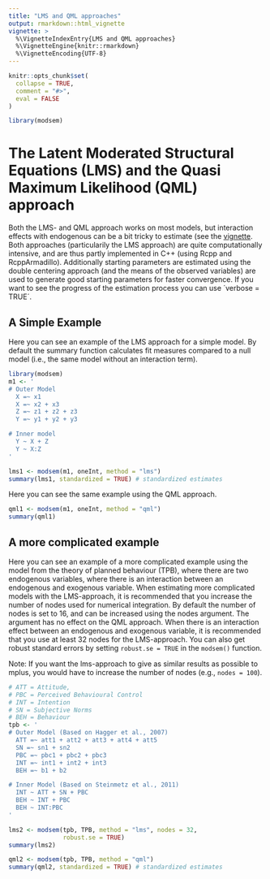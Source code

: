 ```yaml
---
title: "LMS and QML approaches"
output: rmarkdown::html_vignette
vignette: >
  %\VignetteIndexEntry{LMS and QML approaches}
  %\VignetteEngine{knitr::rmarkdown}
  %\VignetteEncoding{UTF-8}
---
```


```r
knitr::opts_chunk$set(
  collapse = TRUE,
  comment = "#>",
  eval = FALSE
)
```

```r
library(modsem)
```
# The Latent Moderated Structural Equations (LMS) and the Quasi Maximum Likelihood (QML) approach 
Both the LMS- and QML approach works on most models, but interaction effects with 
endogenous can be a bit tricky to estimate (see the [vignette](https://kss2k.github.io/intro_modsem/articles/interaction_two_etas.html). 
Both approaches (particularily the LMS approach) are quite computationally intensive, and are thus partly implemented in C++ (using Rcpp and RcppArmadillo). 
Additionally starting parameters are estimated using the double centering approach (and the means of the observed variables) 
are used to generate good starting parameters for faster convergence. If you want to see the progress of the estimation process you can use ´verbose = TRUE´.

## A Simple Example
Here you can see an example of the LMS approach for a simple model. 
By default the summary function calculates fit measures compared to a null model (i.e., the same model without an interaction term).

```r
library(modsem)
m1 <- '
# Outer Model
  X =~ x1
  X =~ x2 + x3
  Z =~ z1 + z2 + z3
  Y =~ y1 + y2 + y3

# Inner model
  Y ~ X + Z
  Y ~ X:Z
'

lms1 <- modsem(m1, oneInt, method = "lms")
summary(lms1, standardized = TRUE) # standardized estimates 
```

Here you can see the same example using the QML approach. 

```r
qml1 <- modsem(m1, oneInt, method = "qml")
summary(qml1)
```

## A more complicated example
Here you can see an example of a more complicated example using the model from the
theory of planned behaviour (TPB), where there are two endogenous variables, 
where there is an interaction between an endogenous and exogenous variable. 
When estimating more complicated models with the LMS-approach, 
it is recommended that you increase the number of 
nodes used for numerical integration. By default the number of nodes is set to 16,
and can be increased using the nodes argument. The argument has no effect on the QML approach.
When there is an interaction effect between an endogenous and exogenous variable, 
it is recommended that you use at least 32 nodes for the LMS-approach.
You can also get robust standard errors by setting `robust.se = TRUE` in the 
`modsem()` function.

Note: If you want the lms-approach to give as similar results as possible to
mplus, you would have to increase the number of nodes (e.g., `nodes = 100`).

```r
# ATT = Attitude, 
# PBC = Perceived Behavioural Control 
# INT = Intention 
# SN = Subjective Norms
# BEH = Behaviour
tpb <- ' 
# Outer Model (Based on Hagger et al., 2007)
  ATT =~ att1 + att2 + att3 + att4 + att5
  SN =~ sn1 + sn2
  PBC =~ pbc1 + pbc2 + pbc3
  INT =~ int1 + int2 + int3
  BEH =~ b1 + b2

# Inner Model (Based on Steinmetz et al., 2011)
  INT ~ ATT + SN + PBC
  BEH ~ INT + PBC 
  BEH ~ INT:PBC  
'

lms2 <- modsem(tpb, TPB, method = "lms", nodes = 32,
               robust.se = TRUE)
summary(lms2)

qml2 <- modsem(tpb, TPB, method = "qml")
summary(qml2, standardized = TRUE) # standardized estimates
```

